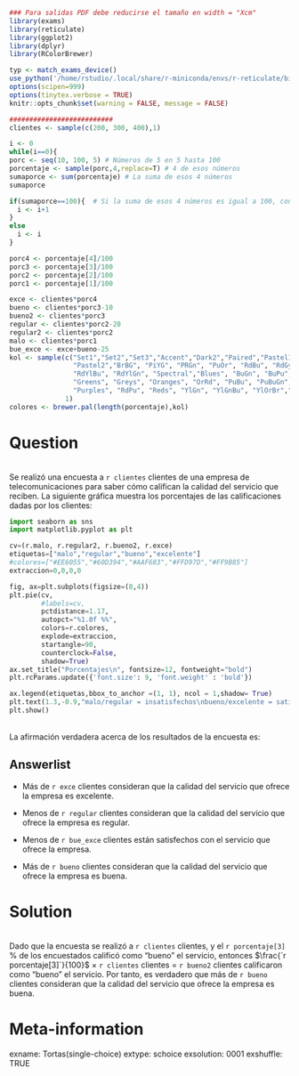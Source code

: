 ```r
### Para salidas PDF debe reducirse el tamaño en width = "Xcm"
library(exams)
library(reticulate)
library(ggplot2)
library(dplyr)
library(RColorBrewer)

typ <- match_exams_device()
use_python('/home/rstudio/.local/share/r-miniconda/envs/r-reticulate/bin/python', required = TRUE)
options(scipen=999)
options(tinytex.verbose = TRUE)
knitr::opts_chunk$set(warning = FALSE, message = FALSE)

##########################
clientes <- sample(c(200, 300, 400),1)
```

```r

i <- 0
while(i==0){
porc <- seq(10, 100, 5) # Números de 5 en 5 hasta 100
porcentaje <- sample(porc,4,replace=T) # 4 de esos números
sumaporce <- sum(porcentaje) # La suma de esos 4 números
sumaporce

if(sumaporce==100){  # Si la suma de esos 4 números es igual a 100, continúe
  i <- i+1
}
else
  i <- i
}

porc4 <- porcentaje[4]/100
porc3 <- porcentaje[3]/100
porc2 <- porcentaje[2]/100
porc1 <- porcentaje[1]/100

exce <- clientes*porc4
bueno <- clientes*porc3-10
bueno2 <- clientes*porc3
regular <- clientes*porc2-20
regular2 <- clientes*porc2
malo <- clientes*porc1
bue_exce <- exce+bueno-25
kol <- sample(c("Set1","Set2","Set3","Accent","Dark2","Paired","Pastel1",
                "Pastel2","BrBG", "PiYG", "PRGn", "PuOr", "RdBu", "RdGy",
                "RdYlBu", "RdYlGn", "Spectral","Blues", "BuGn", "BuPu", "GnBu",
                "Greens", "Greys", "Oranges", "OrRd", "PuBu", "PuBuGn", "PuRd",
                "Purples", "RdPu", "Reds", "YlGn", "YlGnBu", "YlOrBr","YlOrRd"),
              1)
colores <- brewer.pal(length(porcentaje),kol)
```


Question
========
\
Se realizó una encuesta a `r clientes` clientes de una empresa de telecomunicaciones para saber cómo califican la calidad del servicio que reciben. La siguiente gráfica muestra los porcentajes de las calificaciones dadas por los clientes:
\

```python
import seaborn as sns
import matplotlib.pyplot as plt

cv=(r.malo, r.regular2, r.bueno2, r.exce)
etiquetas=["malo","regular","bueno","excelente"]
#colores=["#EE6055","#60D394","#AAF683","#FFD97D","#FF9B85"]
extraccion=0,0,0,0

fig, ax=plt.subplots(figsize=(8,4))
plt.pie(cv,
        #labels=cv,
        pctdistance=1.17,
        autopct="%1.0f %%",
        colors=r.colores,
        explode=extraccion,
        startangle=90,
        counterclock=False,
        shadow=True)
ax.set_title("Porcentajes\n", fontsize=12, fontweight="bold")
plt.rcParams.update({'font.size': 9, 'font.weight' : 'bold'}) 

ax.legend(etiquetas,bbox_to_anchor =(1, 1), ncol = 1,shadow= True)
plt.text(1.3,-0.9,"malo/regular = insatisfechos\nbueno/excelente = satisfechos")
plt.show()
```

\
\justifying
La afirmación verdadera acerca de los resultados de la encuesta es:


Answerlist
----------

- Más de `r exce` clientes consideran que la calidad del servicio que ofrece la empresa es excelente.
<br/> 

- Menos de `r regular` clientes consideran que la calidad del servicio que ofrece la empresa es regular.
<br/> 

- Menos de `r bue_exce` clientes están satisfechos con el servicio que ofrece la empresa.
<br/> 

- Más de `r bueno` clientes consideran que la calidad del servicio que ofrece la empresa es buena.
<br/> 


Solution
========
\
Dado que la encuesta se realizó a `r clientes` clientes, y el `r porcentaje[3]` % de los encuestados calificó como “bueno” el servicio, entonces $\frac{`r porcentaje[3]`}{100}$ × `r clientes` clientes = `r bueno2` clientes calificaron como “bueno” el servicio. Por tanto, es verdadero que más de `r bueno` clientes consideran que la calidad del servicio que ofrece la empresa es buena.
\

Meta-information
================

exname: Tortas(single-choice)
extype: schoice
exsolution: 0001
exshuffle: TRUE
